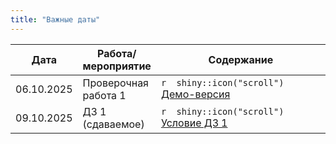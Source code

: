 ```yaml
---
title: "Важные даты"
---
```

 
Дата | Работа/мероприятие  | Содержание
-------- | -------- | --------------------------------------------------------
06.10.2025 | Проверочная работа 1 | `r  shiny::icon("scroll")` <a href="css_reg_test1_demo.pdf" title=>Демо-версия</a>
09.10.2025 | ДЗ 1 (сдаваемое) | `r  shiny::icon("scroll")` <a href="css_reg_hw1_submit.pdf" title=>Условие ДЗ 1</a>




